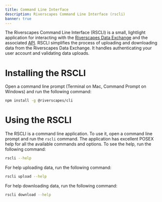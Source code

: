 ```yaml
---
title: Command Line Interface
description: Riverscapes Command Line Interface (rscli)
banner: true
---
```


The Riverscapes Command Line Interface (RSCLI) is a small, lightlight application for interacting with the [Riverscapes Data Exchange](https://data.riverscapes.net) and the associated [API](./api). RSCLI simplifies the process of uploading and downloading data from the Riverscapes Data Exchange. It handles authenticating your user account and validating data uploads.

# Installing the RSCLI

Open a command line prompt (Terminal on Mac, Command Prompt on Windows) and run the following command:

```bash
npm install -g @riverscapes/cli
```

# Using the RSCLI

The RSCLI is a command line application. To use it, open a command line prompt and run the `rscli` command. The application has excellent POSEX help for all the available commands and options. To see the help, run the following command:

```bash
rscli --help
```

For help uploading data, run the following command:

```bash
rscli upload --help
```

For help downloading data, run the following command:

```bash
rscli download --help
```
